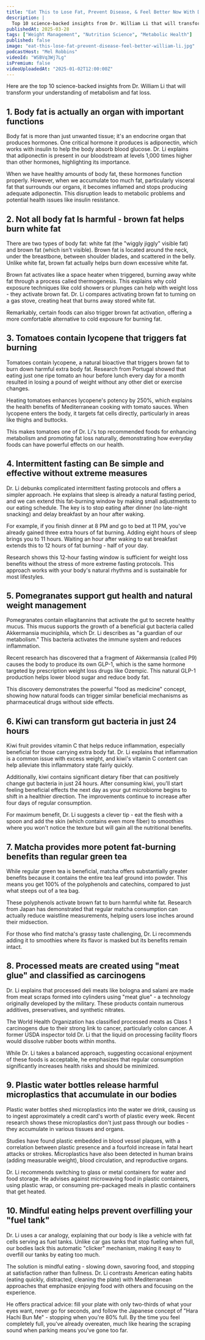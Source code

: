 ```yaml
---
title: "Eat This to Lose Fat, Prevent Disease, & Feel Better Now With Dr. William Li"
description: |
  Top 10 science-backed insights from Dr. William Li that will transform your understanding of metabolism and fat loss.
publishedAt: 2025-03-28
tags: ["Weight Management", "Nutrition Science", "Metabolic Health"]
published: false
image: "eat-this-lose-fat-prevent-disease-feel-better-william-li.jpg"
podcastHost: "Mel Robbins"
videoId: "WSBVq3Wj7Lg"
isPremium: false
videoUploadedAt: "2025-01-02T12:00:00Z"
---
```



<PodcastSummaryPageLayout frontmatter={frontmatter}>

Here are the top 10 science-backed insights from Dr. William Li that will transform your understanding of metabolism and fat loss.

## 1. Body fat is actually an organ with important functions

Body fat is more than just unwanted tissue; it's an endocrine organ that produces hormones. One critical hormone it produces is adiponectin, which works with insulin to help the body absorb blood glucose. Dr. Li explains that adiponectin is present in our bloodstream at levels 1,000 times higher than other hormones, highlighting its importance.

When we have healthy amounts of body fat, these hormones function properly. However, when we accumulate too much fat, particularly visceral fat that surrounds our organs, it becomes inflamed and stops producing adequate adiponectin. This disruption leads to metabolic problems and potential health issues like insulin resistance.

## 2. Not all body fat Is harmful - brown fat helps burn white fat

There are two types of body fat: white fat (the "wiggly jiggly" visible fat) and brown fat (which isn't visible). Brown fat is located around the neck, under the breastbone, between shoulder blades, and scattered in the belly. Unlike white fat, brown fat actually helps burn down excessive white fat.

Brown fat activates like a space heater when triggered, burning away white fat through a process called thermogenesis. This explains why cold exposure techniques like cold showers or plunges can help with weight loss - they activate brown fat. Dr. Li compares activating brown fat to turning on a gas stove, creating heat that burns away stored white fat.

Remarkably, certain foods can also trigger brown fat activation, offering a more comfortable alternative to cold exposure for burning fat.

## 3. Tomatoes contain lycopene that triggers fat burning

Tomatoes contain lycopene, a natural bioactive that triggers brown fat to burn down harmful extra body fat. Research from Portugal showed that eating just one ripe tomato an hour before lunch every day for a month resulted in losing a pound of weight without any other diet or exercise changes.

Heating tomatoes enhances lycopene's potency by 250%, which explains the health benefits of Mediterranean cooking with tomato sauces. When lycopene enters the body, it targets fat cells directly, particularly in areas like thighs and buttocks.

This makes tomatoes one of Dr. Li's top recommended foods for enhancing metabolism and promoting fat loss naturally, demonstrating how everyday foods can have powerful effects on our health.

## 4. Intermittent fasting can Be simple and effective without extreme measures

Dr. Li debunks complicated intermittent fasting protocols and offers a simpler approach. He explains that sleep is already a natural fasting period, and we can extend this fat-burning window by making small adjustments to our eating schedule. The key is to stop eating after dinner (no late-night snacking) and delay breakfast by an hour after waking.

For example, if you finish dinner at 8 PM and go to bed at 11 PM, you've already gained three extra hours of fat burning. Adding eight hours of sleep brings you to 11 hours. Waiting an hour after waking to eat breakfast extends this to 12 hours of fat burning - half of your day.

Research shows this 12-hour fasting window is sufficient for weight loss benefits without the stress of more extreme fasting protocols. This approach works with your body's natural rhythms and is sustainable for most lifestyles.

## 5. Pomegranates support gut health and natural weight management

Pomegranates contain ellagitannins that activate the gut to secrete healthy mucus. This mucus supports the growth of a beneficial gut bacteria called Akkermansia muciniphila, which Dr. Li describes as "a guardian of our metabolism." This bacteria activates the immune system and reduces inflammation.

Recent research has discovered that a fragment of Akkermansia (called P9) causes the body to produce its own GLP-1, which is the same hormone targeted by prescription weight loss drugs like Ozempic. This natural GLP-1 production helps lower blood sugar and reduce body fat.

This discovery demonstrates the powerful "food as medicine" concept, showing how natural foods can trigger similar beneficial mechanisms as pharmaceutical drugs without side effects.

## 6. Kiwi can transform gut bacteria in just 24 hours

Kiwi fruit provides vitamin C that helps reduce inflammation, especially beneficial for those carrying extra body fat. Dr. Li explains that inflammation is a common issue with excess weight, and kiwi's vitamin C content can help alleviate this inflammatory state fairly quickly.

Additionally, kiwi contains significant dietary fiber that can positively change gut bacteria in just 24 hours. After consuming kiwi, you'll start feeling beneficial effects the next day as your gut microbiome begins to shift in a healthier direction. The improvements continue to increase after four days of regular consumption.

For maximum benefit, Dr. Li suggests a clever tip - eat the flesh with a spoon and add the skin (which contains even more fiber) to smoothies where you won't notice the texture but will gain all the nutritional benefits.

## 7. Matcha provides more potent fat-burning benefits than regular green tea

While regular green tea is beneficial, matcha offers substantially greater benefits because it contains the entire tea leaf ground into powder. This means you get 100% of the polyphenols and catechins, compared to just what steeps out of a tea bag.

These polyphenols activate brown fat to burn harmful white fat. Research from Japan has demonstrated that regular matcha consumption can actually reduce waistline measurements, helping users lose inches around their midsection.

For those who find matcha's grassy taste challenging, Dr. Li recommends adding it to smoothies where its flavor is masked but its benefits remain intact.

## 8. Processed meats are created using "meat glue" and classified as carcinogens

Dr. Li explains that processed deli meats like bologna and salami are made from meat scraps formed into cylinders using "meat glue" - a technology originally developed by the military. These products contain numerous additives, preservatives, and synthetic nitrates.

The World Health Organization has classified processed meats as Class 1 carcinogens due to their strong link to cancer, particularly colon cancer. A former USDA inspector told Dr. Li that the liquid on processing facility floors would dissolve rubber boots within months.

While Dr. Li takes a balanced approach, suggesting occasional enjoyment of these foods is acceptable, he emphasizes that regular consumption significantly increases health risks and should be minimized.

## 9. Plastic water bottles release harmful microplastics that accumulate in our bodies

Plastic water bottles shed microplastics into the water we drink, causing us to ingest approximately a credit card's worth of plastic every week. Recent research shows these microplastics don't just pass through our bodies - they accumulate in various tissues and organs.

Studies have found plastic embedded in blood vessel plaques, with a correlation between plastic presence and a fourfold increase in fatal heart attacks or strokes. Microplastics have also been detected in human brains (adding measurable weight), blood circulation, and reproductive organs.

Dr. Li recommends switching to glass or metal containers for water and food storage. He advises against microwaving food in plastic containers, using plastic wrap, or consuming pre-packaged meals in plastic containers that get heated.

## 10. Mindful eating helps prevent overfilling your "fuel tank"

Dr. Li uses a car analogy, explaining that our body is like a vehicle with fat cells serving as fuel tanks. Unlike car gas tanks that stop fueling when full, our bodies lack this automatic "clicker" mechanism, making it easy to overfill our tanks by eating too much.

The solution is mindful eating - slowing down, savoring food, and stopping at satisfaction rather than fullness. Dr. Li contrasts American eating habits (eating quickly, distracted, cleaning the plate) with Mediterranean approaches that emphasize enjoying food with others and focusing on the experience.

He offers practical advice: fill your plate with only two-thirds of what your eyes want, never go for seconds, and follow the Japanese concept of "Hara Hachi Bun Me" - stopping when you're 80% full. By the time you feel completely full, you've already overeaten, much like hearing the scraping sound when parking means you've gone too far.

</PodcastSummaryPageLayout>
